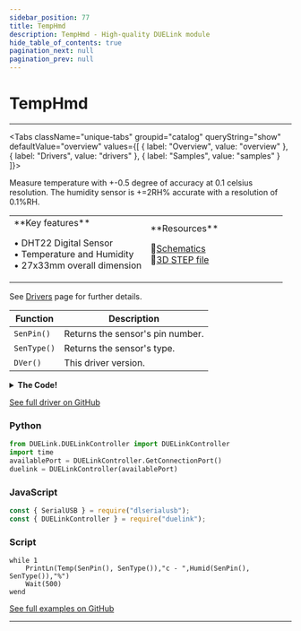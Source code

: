 ```yaml
---
sidebar_position: 77
title: TempHmd
description: TempHmd - High-quality DUELink module
hide_table_of_contents: true
pagination_next: null
pagination_prev: null
---
```



# TempHmd

<ImageSection 
  product="setemphmd-b"
  tagline="Temperature & Humidity Sensor"
/>

---

<Tabs className="unique-tabs" groupid="catalog" queryString="show" defaultValue="overview"
  values={[
    {
        label: "Overview",
        value: "overview"
    },
    {
        label: "Drivers",
        value: "drivers"
    },
    {
        label: "Samples",
        value: "samples"
    }
]}>

<TabItem value="overview">

Measure temperature with +-0.5 degree of accuracy at 0.1 celsius resolution. The humidity sensor is +=2RH% accurate with a resolution of 0.1%RH.

<table><td width='50%'>
**Key features**

• DHT22 Digital Sensor<br/>
• Temperature and Humidity<br/>
• 27x33mm overall dimension<br/>

</td><td width='50%'>
**Resources**
 
📄[Schematics](/sch/gdl-setemphmd-b.pdf)<br/>
🔩[3D STEP file](/3d/gdl-setemphmd-b.step)<br/>
</td></table>

</TabItem>

<TabItem value="drivers">

See [Drivers](/docs/engine/drivers) page for further details.

| Function | Description |
|----------|-------------|
| `SenPin()` | Returns the sensor's pin number. |
| `SenType()` | Returns the sensor's type. |
| `DVer()` | This driver version. |
<details>
<summary><strong>The Code!</strong></summary>

**TempHmd Driver**

```batch
##### TempHumid Driver #####

fn DVer()
    return 1.0
fend

fn SenPin()
    return 18
fend

fn SenType()
    return 4
fend

#########################
```

</details>

[See full driver on GitHub](https://github.com/ghi-electronics/duelink-website/tree/main/static/code/drivers)

</TabItem>

<TabItem value="samples">

### Python

```python
from DUELink.DUELinkController import DUELinkController
import time
availablePort = DUELinkController.GetConnectionPort()
duelink = DUELinkController(availablePort)
```

### JavaScript

```javascript
const { SerialUSB } = require("dlserialusb");
const { DUELinkController } = require("duelink");
```

### Script

```batch
while 1
    PrintLn(Temp(SenPin(), SenType()),"c - ",Humid(SenPin(), SenType()),"%")
    Wait(500)
wend
```

[See full examples on GitHub](https://github.com/ghi-electronics/duelink-website/tree/main/static/code/samples)

</TabItem>

</Tabs>

---

<OrderSection
    product="DUELink TempHmd"
    partnumber="GDL-SETEMPHMD-B"
    price="$0.00"
/>
